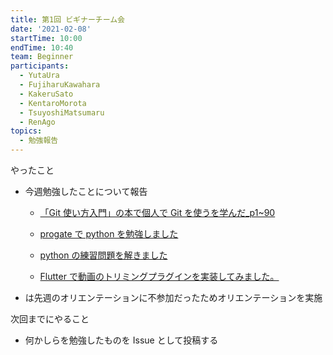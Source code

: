 ```yaml
---
title: 第1回 ビギナーチーム会
date: '2021-02-08'
startTime: 10:00
endTime: 10:40
team: Beginner
participants:
  - YutaUra
  - FujiharuKawahara
  - KakeruSato
  - KentaroMorota
  - TsuyoshiMatsumaru
  - RenAgo
topics:
  - 勉強報告
---
```


やったこと

- 今週勉強したことについて報告

  - <user name="FujiharuKawahara" />

    [「Git 使い方入門」の本で個人で Git を使うを学んだ\_p1~90](https://github.com/ycu-engine/community/issues/7)

  - <user name="KakeruSato" />

    [progate で python を勉強しました](https://github.com/ycu-engine/community/issues/4)

  - <user name="KentaroMorota" />

    [python の練習問題を解きました](https://github.com/ycu-engine/community/issues/5)

  - <user name="TsuyoshiMatsumaru" />

    [Flutter で動画のトリミングプラグインを実装してみました。](https://github.com/ycu-engine/community/issues/6)

- <user name="RenAgo" />は先週のオリエンテーションに不参加だったためオリエンテーションを実施

次回までにやること

- 何かしらを勉強したものを Issue として投稿する
